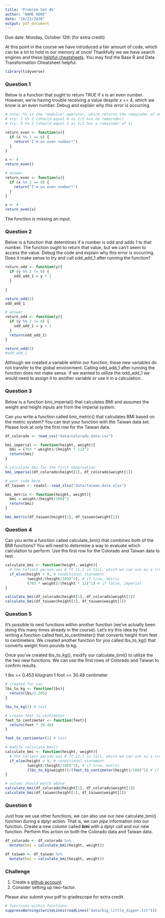 ```yaml
---
title: 'Problem Set #5'
author: "NAME HERE"
date: "10/12/2020"
output: pdf_document
---
```


Due date: Monday, October 12th (for extra credit)

At this point in the course we have introduced a fair amount of code, which can be a lot to hold in our memory at once! Thankfully we we have search engines and these [helpful cheatsheets](https://rstudio.com/resources/cheatsheets/). You may find the Base R and Data Transformation Cheatsheet helpful.

```r
library(tidyverse)
```

### Question 1

Below is a function that ought to return TRUE if x is an even number. However, we're having trouble receiving a value despite x == 4, which we know is an even number. Debug and explain why this error is occurring. 

```r
# note: %% is the "moduluo" operator, which returns the remainder of an operation
# try: 2 %% 2 (should equal 0 as 2/2 has no remainder)
# try: 5 %% 2 (should equal 1 as 5/2 has a remainder of 1)

return_even <- function(x){
  if (x %% 2 == 0) {
    return("I'm an even number!")
  }
}

x <- 4
return_even()
```

```r
# answer
return_even <- function(x){
  if (x %% 2 == 0) {
    return("I'm an even number!")
  }
}

x <- 4
return_even(x)
```

The function is missing an input. 

\newpage

### Question 2

Below is a function that determines if a number is odd and adds 1 to that number. The function ought to return that value, but we can't seem to access the value. Debug the code and explain why this error is occurring. Does it make sense to try and call odd_add_1 after running the function? 

```r
return_odd <- function(y){
  if (y %% 2 != 0) {
    odd_add_1 = y + 1
  }
  
}

return_odd(3)
odd_add_1
```

```r
# answer
return_odd <- function(y){
  if (y %% 2 != 0) {
    odd_add_1 = y + 1
  }
  return(odd_add_1)
}

return_odd(3)
#odd_add_1
```

Although we created a variable within our function, these new variables do not transfer to the global environment. Calling odd_add_1 after running the function does not make sense. If we wanted to utilize the odd_add_1 we would need to assign it to another variable or use it in a calculation. 

\newpage

### Question 3

Below is a function bmi_imperial() that calculates BMI and assumes the weight and height inputs are from the imperial system. 

Can you write a function called bmi_metric() that calculates BMI based on the metric system? You can test your function with the Taiwan data set. Please look at only the first row for the Taiwan data.

```r
df_colorado <- read_csv("data/colorado_data.csv")

bmi_imperial <- function(height, weight){
  bmi = (703 * weight)/(height * 12)^2
  return(bmi)
}

# calculate bmi for the first observation
bmi_imperial(df_colorado$height[1], df_colorado$weight[1])
```

```r
# your code here
df_taiwan <- readxl::read_xlsx("data/taiwan_date.xlsx")

bmi_metric <- function(height, weight){
  bmi = weight/(height/100)^2
  return(bmi)
}

bmi_metric(df_taiwan$height[1], df_taiwan$weight[1])
```

\newpage

### Question 4

Can you write a function called calculate_bmi() that combines both of the BMI functions? You will need to determine a way to evaluate which calculation to perform. Use the first row for the Colorado and Taiwan data to test.

```r
calculate_bmi <- function(height, weight){
  # the tallest person was 8 ft 11.1 in tall, which we can use as a crude cutoff
  if_else(height > 9, # conditional statement
          (weight/(height/100)^2), # if true, metric
          (703 * weight)/(height * 12)^2) # if false, imperial 
}

calculate_bmi(df_colorado$height[1], df_colorado$weight[1])
calculate_bmi(df_taiwan$height[1], df_taiwan$weight[1])
```

\newpage

### Question 5

It's possible to nest functions within another function (we've actually been doing this many times already in the course). Let's try this idea by first writing a function called feet_to_centimeter() that converts height from feet to centimeters. We created another function for you called lbs_to_kg() that converts weight from pounds to kg. 

Once you've created lbs_to_kg(), modify our calculate_bmi() to utilize the the two new functions. We can use the first rows of Colorado and Taiwan to confirm results. 

1 lbs == 0.453 kilogram
1 foot == 30.48 centimeter

```r
# created for you
lbs_to_kg <- function(lbs){
  return(lbs/2.205)
}

lbs_to_kg(1) # test

# create feet_to_centimeter
feet_to_centimeter <- function(feet){
  return(feet * 30.48)
}

feet_to_centimeter(1) # test

# modify calculate_bmi()
calculate_bmi <- function(height, weight){
  # the tallest person was 8 ft 11.1 in tall, which we can use as a crude cutoff
  if_else(height > 9, # conditional statement
          (weight/(height/100)^2), # if true, metric
          (lbs_to_kg(weight))/(feet_to_centimeter(height)/100)^2) # if false, imperial 
}

# values should match above
calculate_bmi(df_colorado$height[1], df_colorado$weight[1])
calculate_bmi(df_taiwan$height[1], df_taiwan$weight[1])
```

\newpage

### Question 6

Just how we use other functions, we can also use our new calculate_bmi() function during a dplyr action. That is, we can *pipe* information into our function. Create a new column called **bmi** with a dplyr call and our new function. Perform this action on both the Colorado data and Taiwan data.

```r
df_colorado <- df_colorado %>%
  mutate(bmi = calculate_bmi(height, weight))

df_taiwan <- df_taiwan %>%
  mutate(bmi = calculate_bmi(height, weight))
```

\newpage

### Challenge

1. Create a [github account](https://github.com/).  
2. Consider setting up two-factor.

Please also submit your pdf to gradescope for extra credit. 

```r
# functions within functions:
suppressWarnings(writeLines(readLines("data/big_little_dipper.txt")))
```

